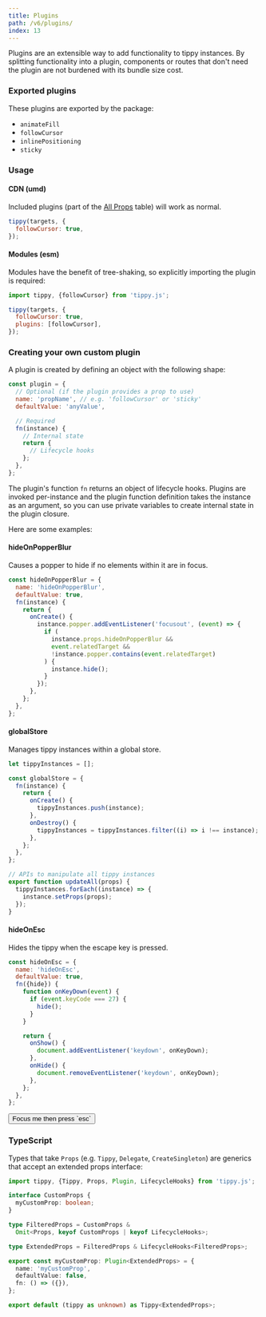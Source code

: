 ---
title: Plugins
path: /v6/plugins/
index: 13
---

Plugins are an extensible way to add functionality to tippy instances. By
splitting functionality into a plugin, components or routes that don't need the
plugin are not burdened with its bundle size cost.

### Exported plugins

These plugins are exported by the package:

- `animateFill`
- `followCursor`
- `inlinePositioning`
- `sticky`

### Usage

#### CDN (umd)

Included plugins (part of the [All Props](/all-props/) table) will work as
normal.

```js
tippy(targets, {
  followCursor: true,
});
```

#### Modules (esm)

Modules have the benefit of tree-shaking, so explicitly importing the plugin is
required:

```js
import tippy, {followCursor} from 'tippy.js';

tippy(targets, {
  followCursor: true,
  plugins: [followCursor],
});
```

### Creating your own custom plugin

A plugin is created by defining an object with the following shape:

```js
const plugin = {
  // Optional (if the plugin provides a prop to use)
  name: 'propName', // e.g. 'followCursor' or 'sticky'
  defaultValue: 'anyValue',

  // Required
  fn(instance) {
    // Internal state
    return {
      // Lifecycle hooks
    };
  },
};
```

The plugin's function `fn` returns an object of lifecycle hooks. Plugins are
invoked per-instance and the plugin function definition takes the instance as an
argument, so you can use private variables to create internal state in the
plugin closure.

Here are some examples:

#### hideOnPopperBlur

Causes a popper to hide if no elements within it are in focus.

```js
const hideOnPopperBlur = {
  name: 'hideOnPopperBlur',
  defaultValue: true,
  fn(instance) {
    return {
      onCreate() {
        instance.popper.addEventListener('focusout', (event) => {
          if (
            instance.props.hideOnPopperBlur &&
            event.relatedTarget &&
            !instance.popper.contains(event.relatedTarget)
          ) {
            instance.hide();
          }
        });
      },
    };
  },
};
```

#### globalStore

Manages tippy instances within a global store.

```js
let tippyInstances = [];

const globalStore = {
  fn(instance) {
    return {
      onCreate() {
        tippyInstances.push(instance);
      },
      onDestroy() {
        tippyInstances = tippyInstances.filter((i) => i !== instance);
      },
    };
  },
};

// APIs to manipulate all tippy instances
export function updateAll(props) {
  tippyInstances.forEach((instance) => {
    instance.setProps(props);
  });
}
```

#### hideOnEsc

Hides the tippy when the escape key is pressed.

```js
const hideOnEsc = {
  name: 'hideOnEsc',
  defaultValue: true,
  fn({hide}) {
    function onKeyDown(event) {
      if (event.keyCode === 27) {
        hide();
      }
    }

    return {
      onShow() {
        document.addEventListener('keydown', onKeyDown);
      },
      onHide() {
        document.removeEventListener('keydown', onKeyDown);
      },
    };
  },
};
```

<Demo>
  <Tippy hideOnEsc>
    <Button>Focus me then press `esc`</Button>
  </Tippy>
</Demo>

### TypeScript

Types that take `Props` (e.g. `Tippy`, `Delegate`, `CreateSingleton`) are
generics that accept an extended props interface:

```ts
import tippy, {Tippy, Props, Plugin, LifecycleHooks} from 'tippy.js';

interface CustomProps {
  myCustomProp: boolean;
}

type FilteredProps = CustomProps &
  Omit<Props, keyof CustomProps | keyof LifecycleHooks>;

type ExtendedProps = FilteredProps & LifecycleHooks<FilteredProps>;

export const myCustomProp: Plugin<ExtendedProps> = {
  name: 'myCustomProp',
  defaultValue: false,
  fn: () => ({}),
};

export default (tippy as unknown) as Tippy<ExtendedProps>;
```
